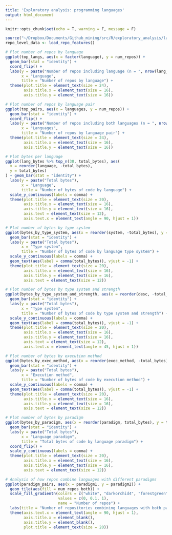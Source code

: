 ```yaml
---
title: 'Exploratory analysis: programming languages'
output: html_document
---
```


```r
knitr::opts_chunk$set(echo = T, warning = F, message = F)
```


```r
source("~/Dropbox/Documents/Github_mining/src/R/exploratory_analysis/languages.R")
repo_level_data <- load_repo_features()
```


```r
# Plot number of repos by language
ggplot(top_langs, aes(x = factor(language), y = num_repos)) + 
  geom_bar(stat = "identity") +
  coord_flip() +
  labs(y = paste("Number of repos including language (n = ", nrow(lang_by_repo), ")", sep = ""),
       x = "Language",
       title = "Number of repos by language") +
  theme(plot.title = element_text(size = 24),
        axis.title.x = element_text(size = 16),
        axis.title.y = element_text(size = 16))
```


```r
# Plot number of repos by language pair
ggplot(top_pairs, aes(x = languages, y = num_repos)) + 
  geom_bar(stat = "identity") +
  coord_flip() +
  labs(y = paste("Number of repos including both languages (n = ", nrow(lang_by_repo), ")", sep = ""),
       x = "Languages",
       title = "Number of repos by language pair") +
  theme(plot.title = element_text(size = 24),
        axis.title.x = element_text(size = 16),
        axis.title.y = element_text(size = 16))
```


```r

# Plot bytes per language
ggplot(lang_bytes %>% top_n(30, total_bytes), aes(
  x = reorder(language, -total_bytes), 
  y = total_bytes)
) + geom_bar(stat = "identity") +
  labs(y = paste("Total bytes"),
       x = "Language",
       title = "Number of bytes of code by language") +
  scale_y_continuous(labels = comma) +
  theme(plot.title = element_text(size = 20),
        axis.title.x = element_text(size = 16),
        axis.title.y = element_text(size = 16),
        axis.text = element_text(size = 12),
        axis.text.x = element_text(angle = 90, hjust = 1))
```



```r
# Plot number of bytes by type system
ggplot(bytes_by_type_system, aes(x = reorder(system, -total_bytes), y = total_bytes)) + 
  geom_bar(stat = "identity") +
  labs(y = paste("Total bytes"),
       x = "Type system",
       title = "Number of bytes of code by language type system") +
  scale_y_continuous(labels = comma) +
  geom_text(aes(label = comma(total_bytes)), vjust = -1) +
  theme(plot.title = element_text(size = 20),
        axis.title.x = element_text(size = 16),
        axis.title.y = element_text(size = 16),
        axis.text = element_text(size = 12))
```


```r
# Plot number of bytes by type system and strength
ggplot(bytes_by_type_system_and_strength, aes(x = reorder(desc, -total_bytes), y = total_bytes)) + 
  geom_bar(stat = "identity") +
  labs(y = paste("Total bytes"),
       x = "Type system",
       title = "Number of bytes of code by type system and strength") +
  scale_y_continuous(labels = comma) +
  geom_text(aes(label = comma(total_bytes)), vjust = -1) +
  theme(plot.title = element_text(size = 20),
        axis.title.x = element_text(size = 16),
        axis.title.y = element_text(size = 16),
        axis.text = element_text(size = 12),
        axis.text.x = element_text(angle = 45, hjust = 1))
```


```r
# Plot number of bytes by execution method
ggplot(bytes_by_exec_method, aes(x = reorder(exec_method, -total_bytes), y = total_bytes)) + 
  geom_bar(stat = "identity") +
  labs(y = paste("Total bytes"),
       x = "Execution method",
       title = "Number of bytes of code by execution method") +
  scale_y_continuous(labels = comma) +
  geom_text(aes(label = comma(total_bytes)), vjust = -1) +
  theme(plot.title = element_text(size = 20),
        axis.title.x = element_text(size = 16),
        axis.title.y = element_text(size = 16),
        axis.text = element_text(size = 12))
```


```r
# Plot number of bytes by paradigm
ggplot(bytes_by_paradigm, aes(x = reorder(paradigm, total_bytes), y = total_bytes)) + 
  geom_bar(stat = "identity") +
  labs(y = paste("Total bytes"),
       x = "Language paradigm",
       title = "Total bytes of code by language paradigm") +
  coord_flip() +
  scale_y_continuous(labels = comma) +
  theme(plot.title = element_text(size = 20),
        axis.title.x = element_text(size = 16),
        axis.title.y = element_text(size = 16),
        axis.text = element_text(size = 12))

```

```r
# Analysis of how repos combine languages with different paradigms
ggplot(paradigm_pairs, aes(x = paradigm1, y = paradigm2)) +
  geom_tile(aes(fill = num_repos_both)) +
  scale_fill_gradientn(colors = c("white", "darkorchid4", "forestgreen"), 
                       values = c(0, 0.1, 1),
                       name = "Number of repos") +
  labs(title = "Number of repositories combining languages with both paradigms") +
  theme(axis.text.x = element_text(angle = 90, hjust = 1),
        axis.title.x = element_blank(),
        axis.title.y = element_blank(),
        plot.title = element_text(size = 20))
```




